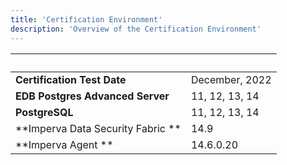 ```yaml
---
title: 'Certification Environment'
description: 'Overview of the Certification Environment'
---
```


|  &nbsp;    | &nbsp; |
| ----------- | ----------- |
| **Certification Test Date**      |   December, 2022    |
| **EDB Postgres Advanced Server**  |  11, 12, 13, 14    |
| **PostgreSQL**  |  11, 12, 13, 14    |
| **Imperva Data Security Fabric **  |   14.9   |
| **Imperva Agent **  |   14.6.0.20   |